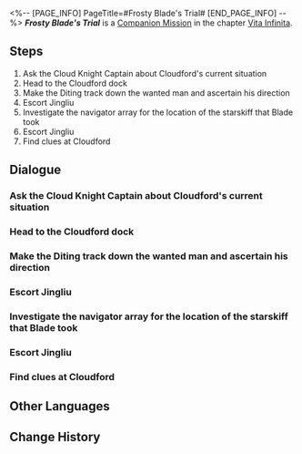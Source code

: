 <%-- [PAGE_INFO]
PageTitle=#Frosty Blade's Trial#
[END_PAGE_INFO] --%>
{{Stub|Dialogue.}}
{{Mission Infobox
|id            = 2020314
|title         = 
|image         = <!--Mission Frosty Blade's Trial.png-->
|type          = Companion
|event_name    = 
|chapter       = Vita Infinita (Companion Mission Chapter)
|requirements  = 
|summary       = <!--official mission summary from Fate's Atlas-->
|characters    = Cloud Knights Captain; Jingliu; Trailblazer; Yanqing
|startLocation = [[The Xianzhou Luofu]] - [[<!--starting area-->]]
|world         = The Xianzhou Luofu
|area          = <!--starting area-->
|prev          = 
|next          = 
|exp           = 
|credits       = 
|stellarJade   = 
|other         = 
}}
'''''Frosty Blade's Trial''''' is a [[Companion Mission]] in the chapter [[Vita Infinita (Companion Mission Chapter)|Vita Infinita]].

==Steps==
# Ask the Cloud Knight Captain about Cloudford's current situation
# Head to the Cloudford dock
# Make the Diting track down the wanted man and ascertain his direction
# Escort Jingliu
# Investigate the navigator array for the location of the starskiff that Blade took
# Escort Jingliu
# Find clues at Cloudford

<!--
==Gameplay Notes==

--><!--
==Trial Character==

-->
==Dialogue==
{{Stub Dialogue}}
===Ask the Cloud Knight Captain about Cloudford's current situation===
{{Mission Description|type=companion|location=<!--to be added-->|When the general called the prisoner, Blade, to court, I knew. The Shackling Prison would never be able to trap someone like him. He looks at everyone as if they were all as dead as those in a cemetery. It was a look that only assassins who have been macerating in death can give... His prison break was for a certain goal. What can it be?<br />The hunt for Blade stopped at Cloudford. The general is busy with official matters, as his retainer, I should take part of this responsibility for him.}}
{{Dialogue Start}}
:{{tx}}
{{Dialogue End}}

===Head to the Cloudford dock===
{{Mission Description|type=companion|location=<!--to be added-->|update|O Yanqing, you had not considered one thing. If the wanted man wants a starskiff, he needs only to find the navigator array at the dock to check records of starskiffs. As for what he did at Cloudford, what does it matter?}}
{{Dialogue Start}}
:{{tx}}
{{Dialogue End}}

===Make the Diting track down the wanted man and ascertain his direction===
{{Mission Description|type=companion|location=<!--to be added-->|update|In the process of searching in Cloudford, I found several Mara-struck corpses. The wounds left on the bodies were not caused by Cloud Knight weapons... If my deduction is accurate, the wanted man would have escaped from a nearby dock.}}
{{Dialogue Start}}
:{{tx}}
{{Dialogue End}}

===Escort Jingliu===
{{Mission Description|type=companion|location=<!--to be added-->|update|When I follow the sword marks, a lady was trapped by several Mara-struck monsters. Odd, with the Cloud Knights locking the port, why are there travelers being stuck here? She would be in danger traveling alone, I should escort her to safety before completing my mission. It's a shame that her eyes are covered with a black cloth, so she won't be able to see my graceful swordsmanship.}}
{{Dialogue Start}}
:{{tx}}
{{Dialogue End}}

===Investigate the navigator array for the location of the starskiff that Blade took===
{{Mission Description|type=companion|location=<!--to be added-->|update|This Stellaron crisis is evidently puppeteered by someone. The villain I accosted along the way could control abominations! Thankfully, my swordplay is adequate to dispatch them all. What was interesting, is the lady could tell who I am just from listening to the sound of my sword-wielding. After checking the navigator array, I have to test her.}}
{{Dialogue Start}}
:{{tx}}
{{Dialogue End}}

===Escort Jingliu===
{{Mission Description|type=companion|location=<!--to be added-->|update|When I follow the sword marks, a lady was trapped by several Mara-struck monsters. Odd, with the Cloud Knights locking the port, why are there travelers being stuck here? She would be in danger traveling alone, I should escort her to safety before completing my mission. It's a shame that her eyes are covered with a black cloth, so she won't be able to see my graceful swordsmanship.}}
{{Dialogue Start}}
:{{tx}}
{{Dialogue End}}

===Find clues at Cloudford===
{{Mission Description|type=companion|location=<!--to be added-->|update|No one could ingress or egress the Xianzhou ship without a starskiff. A wanted person would only linger here to hijack a starskiff to escape, so he would have left behind clues. But as the only Xianzhou opening to the cast expanse, Cloudford contains more than thousands of belongings of visitors. You can't check them out one by one, can you?}}
{{Dialogue Start}}
:{{tx}}
{{Dialogue End}}

==Other Languages==
{{Other Languages
|en   = Frosty Blade's Trial
|zhs  = 霜刃一试
|zht  = 霜刃一試
|ja   = 霜刃一試し
|ko   = 서늘한 칼날의 시련
|es   = Una investigación afilada
|fr   = Épreuve de la lame du givre
|ru   = Испытание ледяного клинка
|th   = บททดสอบแห่งคมดาบน้ำแข็ง
|vi   = Thử Thách Lưỡi Băng
|de   = Prüfung der Frostklinge
|id   = Percobaan Pedang Salju
|pt   = Teste da Lâmina Glacial
}}

==Change History==
{{Change History|1.1}}
